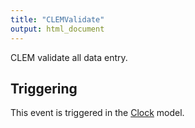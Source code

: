 ```yaml
---
title: "CLEMValidate"
output: html_document
---
```



CLEM validate all data entry.

## Triggering

This event is triggered in the [Clock](/docs/Models/Clock.qmd) model.
